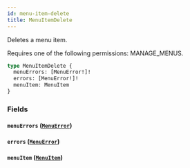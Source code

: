 ```yaml
---
id: menu-item-delete
title: MenuItemDelete
---
```


Deletes a menu item.

Requires one of the following permissions: MANAGE_MENUS.

```graphql
type MenuItemDelete {
  menuErrors: [MenuError!]!
  errors: [MenuError!]!
  menuItem: MenuItem
}
```

### Fields

#### `menuErrors` ([`MenuError`](../../../developer/api-reference/objects/menu-error))

#### `errors` ([`MenuError`](../../../developer/api-reference/objects/menu-error))

#### `menuItem` ([`MenuItem`](../../../developer/api-reference/objects/menu-item))
